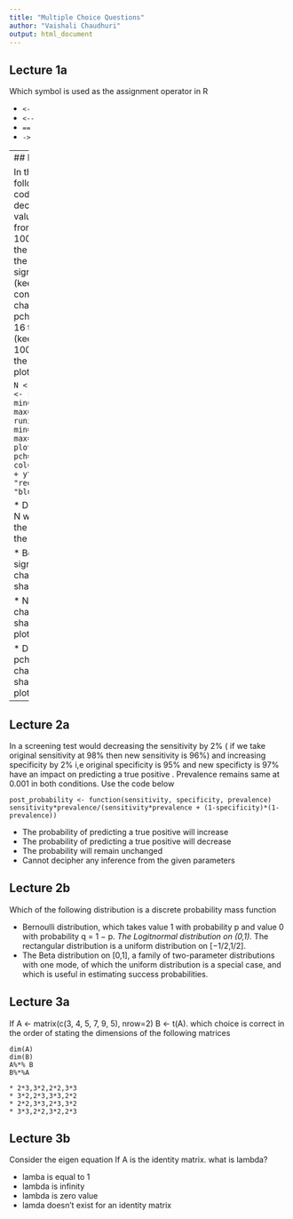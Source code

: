 ```yaml
---
title: "Multiple Choice Questions"
author: "Vaishali Chaudhuri"
output: html_document
---
```


## Lecture 1a

Which symbol is used as the assignment operator in R

* `<-`
* `<--`
* `==`
* `->`

--- 
## Lecture 1b

In the following code, would decreasing the value of N from 10000 to 100 change the shape of the plot significantly (keeping pch constant ) or changing the pch value from 16 to 6 (keeping N at 10000) from the original plot

```
N <- 10000
x <- runif(N, min=-1.0, max=1.0)
y <- runif(N, min=-1.0, max=1.0)
plot(x, y, pch=16, col=ifelse(x^2 + y^2< 1, "red", "blue"))
```


 *  Decreasing N will change the shape of the plot

 *  Both will significantly change the shape of plot

 *  Neither will change the shape of the plot

 *  Decreasing pch will change the shape of the plot

----
## Lecture 2a

In a screening test would decreasing the sensitivity by 2% ( if we take original sensitivity at 98% then  new sensitivity is 96%) and increasing specificity by 2% i,e original specificity is 95% and new specificty is 97% have an impact on predicting a true positive . Prevalence remains same at 0.001 in both conditions. Use the code below

```
post_probability <- function(sensitivity, specificity, prevalence)
sensitivity*prevalence/(sensitivity*prevalence + (1-specificity)*(1-prevalence))

```
* The probability of predicting a true positive will increase
* The probability of predicting a true positive will decrease
* The probability will remain unchanged
* Cannot decipher any inference from the given parameters

## Lecture 2b

Which of the following distribution is a  discrete probability mass function

*  Bernoulli distribution, which takes value 1 with probability p and value 0 with probability q = 1 − p.
*The Logitnormal distribution on (0,1).
*The rectangular distribution is a uniform distribution on [−1/2,1/2].
* The Beta distribution on [0,1], a family of two-parameter distributions with one mode, of which the uniform distribution is a special case, and which is useful in estimating success probabilities.

## Lecture 3a

If A <- matrix(c(3, 4, 5, 7, 9, 5), nrow=2)
B <- t(A). which choice is correct in the order of stating the dimensions of the following matrices
```
dim(A)
dim(B)
A%*% B
B%*%A
```
```
* 2*3,3*2,2*2,3*3
* 3*2,2*3,3*3,2*2
* 2*2,3*3,2*3,3*2
* 3*3,2*2,3*2,2*3
```

## Lecture 3b
Consider the eigen equation
If A is the identity matrix. what is lambda?

* lamba is equal to 1
* lambda is infinity
* lambda is zero value
* lamda  doesn't exist for an identity matrix

